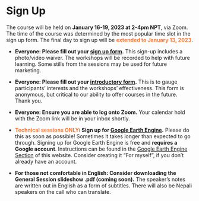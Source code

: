 # Sign Up

The course will be held on **January 16-19, 2023 at 2-4pm NPT**, via Zoom. The time of the course was determined by the most popular time slot in the sign up form. The final day to sign up will be <span style="color: #FF7733;">**extended to January 13, 2023**</span>.

* **Everyone: Please fill out your [sign up form](https://forms.gle/8mtKdmmti24CjbAU8){target="_blank"}.** This sign-up includes a photo/video waiver. The workshops will be recorded to help with future learning. Some stills from the sessions may be used for future marketing.

* **Everyone: Please fill out your [introductory form](https://forms.gle/Ch3S97guJhF9dYYT9){target="_blank"}.** This is to gauge participants' interests and the workshops' effectiveness. This form is anonymous, but critical to our ability to offer courses in the future. Thank you.

* **Everyone: Ensure you are able to log onto Zoom.** Your calendar hold with the Zoom link will be in your inbox shortly.

* <span style="color: #FF7733;">**Technical sessions ONLY**</span>**: Sign up for [Google Earth Engine](https://earthengine.google.com/signup/){target="_blank"}.** Please do this as soon as possible! Sometimes it takes longer than expected to go through. Signing up for Google Earth Engine is free and **requires a Google account**. Instructions can be found in the [Google Earth Engine Section](https://woodwellrisk.github.io/Nepal_Workshops/google-earth-engine.html) of this website. Consider creating it "For myself", if you don't already have an account. 

* **For those not comfortable in English: Consider downloading the General Session slideshow .pdf (coming soon).** The speaker's notes are written out in English as a form of subtitles. There will also be Nepali speakers on the call who can translate.
